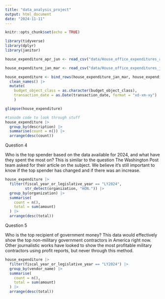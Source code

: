 ```yaml
---
title: "data_analysis_project"
output: html_document
date: "2024-11-11"
---
```


```r
knitr::opts_chunk$set(echo = TRUE)
```

```r
library(tidyverse)
library(dplyr)
library(janitor)
```

```r
house_expenditure_apr_jun <- read_csv("data/House_office_expenditures_apr_jun.csv")

house_expenditure_jan_mar <- read_csv("data/House_office_expenditures_jan_mar.csv")

house_expenditure <- bind_rows(house_expenditure_jan_mar, house_expenditure_apr_jun) |>
  clean_names() |>
  mutate(
    budget_object_class = as.character(budget_object_class),
    transaction_date = as.Date(transaction_date, format = "xd-xm-xy")
    )

glimpse(house_expenditure)
```

```r
#tanodm code to look through stuff
house_expenditure |>
  group_by(description) |>
  summarise(count = n()) |>
  arrange(desc(count))
```

Question 4

Who is the top spender based on the data available for 2024, and what have they spent the most on? This is similar to the question The Washington Post team asked for their article on the subject. We believe it’s still important to know if the top spender has changed and if there was an increase. 

```r
house_expenditure |>
  filter(fiscal_year_or_legislative_year == "LY2024",
         str_detect(organization, "HON.")) |>
  group_by(organization) |>
  summarise(
    count = n(),
    total = sum(amount)
  ) |>
  arrange(desc(total))
```

Question 5

Who is the top recipient of government money? This data would effectively show the top non-military government contractors in America right now. Other journalistic works have looked to show the most profitable military contractors using profit reports, but never through this method.

```r
house_expenditure |>
  filter(fiscal_year_or_legislative_year == "LY2024") |>
  group_by(vendor_name) |>
  summarise(
    count = n(),
    total = sum(amount)
  ) |>
  arrange(desc(total))
```


